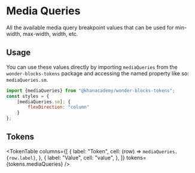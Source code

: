 



<Meta title="Packages / Tokens / Media Queries" />

# Media Queries

<ComponentInfo name={packageConfig.name} version={packageConfig.version} />

All the available media query breakpoint values that can be used for min-width,
max-width, width, etc.

## Usage

You can use these values directly by importing `mediaQueries` from the
`wonder-blocks-tokens` package and accessing the named property like so:
`mediaQueries.sm`.

```js
import {mediaQueries} from "@khanacademy/wonder-blocks-tokens";
const styles = {
    [mediaQueries.sm]: {
        flexDirection: "column"
    }
};
```

## Tokens

<TokenTable
    columns={[
        {
            label: "Token",
            cell: (row) => <code>mediaQueries.{row.label}</code>,
        },
        {
            label: "Value",
            cell: "value",
        },
    ]}
    tokens={tokens.mediaQueries}
/>
